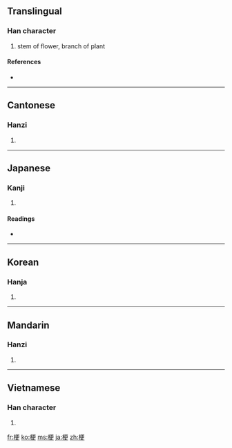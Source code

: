 ==Translingual==

===Han character===
{{Han char|rn=75|rad=木|as=07|sn=11|four=4194<sub>6</sub>|canj=木一中大 (DMLK)}}

# stem of flower, branch of plant

====References====
* {{Han ref|kx=0529.040|dkj=14849|hdz=21210.120|uh=6897|ud=26775|bh=B1F0|bd=45552}}

----

==Cantonese==

===Hanzi===
{{yue-hanzi|jyut=|y=gang2}}

# {{defn|Cantonese|sort=木07}}

----

==Japanese==

===Kanji===
{{ja-kanji|grade=|rs=木07}}

# {{defn|Japanese|sort=木07}}

====Readings====
* {{ja-readings|on=[[こう]] (kō), [[きょう]] (kyō)|kun=[[やまにれ]] (yamanire)}}

----

==Korean==

===Hanja===
{{ko-hanja|hangeul=경|eumhun=|rv=gyeong|mr=kyŏng|y=kyeng}}

# {{defn|Korean|sort=木07}}

----

==Mandarin==

===Hanzi===
{{cmn-hanzi|pin=[[gěng]] ([[geng3]])|wg=keng<sup>3</sup>}}

# {{defn|Mandarin|sort=木07}}

----

==Vietnamese==

===Han character===
{{vi-hantu|[[ngạnh]], [[ngành]], [[cánh]], [[cạnh]], [[cành]], [[chành]], [[gánh]], [[ngáng]], [[ngánh]], [[nhành]], [[nhánh]]|rs=木07}}

# {{defn|Vietnamese|sort=木07}}

[[fr:梗]]
[[ko:梗]]
[[ms:梗]]
[[ja:梗]]
[[zh:梗]]